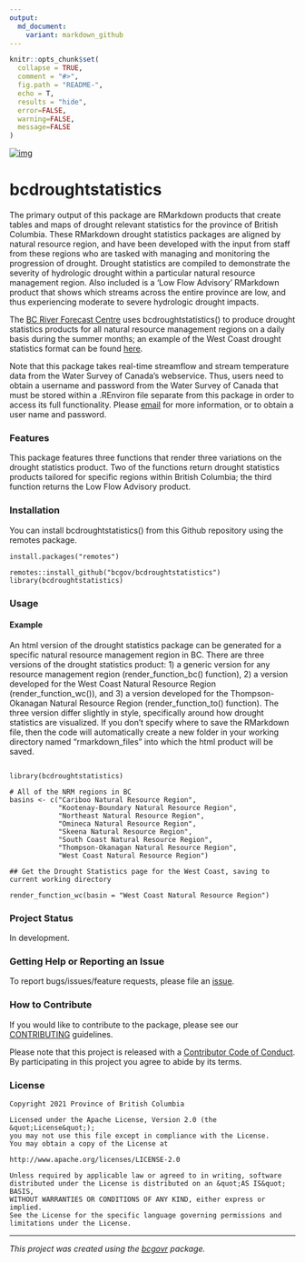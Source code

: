 ```yaml
---
output:
  md_document:
    variant: markdown_github
---
```


```r
knitr::opts_chunk$set(
  collapse = TRUE,
  comment = "#>",
  fig.path = "README-",
  echo = T, 
  results = "hide",
  error=FALSE,
  warning=FALSE,
  message=FALSE
)
```

<!-- Add a project state badge
See https://github.com/BCDevExchange/Our-Project-Docs/blob/master/discussion/projectstates.md
If you have bcgovr installed and you use RStudio, click the 'Insert BCDevex Badge' Addin. -->[![img](https://img.shields.io/badge/Lifecycle-Stable-97ca00)](https://github.com/bcgov/repomountie/blob/master/doc/lifecycle-badges.md)

# bcdroughtstatistics

The primary output of this package are RMarkdown products that create tables and maps of drought relevant statistics for the province of British Columbia. These RMarkdown drought statistics packages are aligned by natural resource region, and have been developed with the input from staff from these regions who are tasked with managing and monitoring the progression of drought. Drought statistics are compiled to demonstrate the severity of hydrologic drought within a particular natural resource management region. Also included is a 'Low Flow Advisory' RMarkdown product that shows which streams across the entire province are low, and thus experiencing moderate to severe hydrologic drought impacts.

The [BC River Forecast Centre](https://www2.gov.bc.ca/gov/content/environment/air-land-water/water/drought-flooding-dikes-dams/river-forecast-centre) uses bcdroughtstatistics() to produce drought statistics products for all natural resource management regions on a daily basis during the summer months; an example of the West Coast drought statistics format can be found [here](http://bcrfc.env.gov.bc.ca/Real-time_Data/Drought_regional_statistics/WestCoastNaturalResourceRegion.html).

Note that this package takes real-time streamflow and stream temperature data from the Water Survey of Canada's webservice. Thus, users need to obtain a username and password from the Water Survey of Canada that must be stored within a .REnviron file separate from this package in order to access its full functionality. Please [email](mailto:Ashlee.Jollymore@gov.bc.ca) for more information, or to obtain a user name and password. 

### Features
This package features three functions that render three variations on the drought statistics product. Two of the functions return drought statistics products tailored for specific regions within British Columbia; the third function returns the Low Flow Advisory product.


### Installation

You can install bcdroughtstatistics() from this Github repository using the remotes package.

```
install.packages("remotes")

remotes::install_github("bcgov/bcdroughtstatistics")
library(bcdroughtstatistics)
```

### Usage

#### Example

An html version of the drought statistics package can be generated for a specific natural resource management region in BC. There are three versions of the drought statistics product: 1) a generic version for any resource management region (render_function_bc() function), 2) a version developed for the West Coast Natural Resource Region (render_function_wc()), and 3) a version developed for the Thompson-Okanagan Natural Resource Region (render_function_to() function). The three version differ slightly in style, specifically around how drought statistics are visualized. If you don't specify where to save the RMarkdown file, then the code will automatically create a new folder in your working directory named "rmarkdown_files" into which the html product will be saved.

```

library(bcdroughtstatistics)

# All of the NRM regions in BC
basins <- c("Cariboo Natural Resource Region",
            "Kootenay-Boundary Natural Resource Region",
            "Northeast Natural Resource Region",
            "Omineca Natural Resource Region",
            "Skeena Natural Resource Region",
            "South Coast Natural Resource Region",
            "Thompson-Okanagan Natural Resource Region",
            "West Coast Natural Resource Region")

## Get the Drought Statistics page for the West Coast, saving to current working directory

render_function_wc(basin = "West Coast Natural Resource Region")
```


### Project Status
In development.

### Getting Help or Reporting an Issue

To report bugs/issues/feature requests, please file an [issue](https://github.com/bcgov/bcdroughtstatistics/issues/).

### How to Contribute

If you would like to contribute to the package, please see our 
[CONTRIBUTING](CONTRIBUTING.md) guidelines.

Please note that this project is released with a [Contributor Code of Conduct](CODE_OF_CONDUCT.md). By participating in this project you agree to abide by its terms.

### License

```
Copyright 2021 Province of British Columbia

Licensed under the Apache License, Version 2.0 (the &quot;License&quot;);
you may not use this file except in compliance with the License.
You may obtain a copy of the License at

http://www.apache.org/licenses/LICENSE-2.0

Unless required by applicable law or agreed to in writing, software distributed under the License is distributed on an &quot;AS IS&quot; BASIS,
WITHOUT WARRANTIES OR CONDITIONS OF ANY KIND, either express or implied.
See the License for the specific language governing permissions and limitations under the License.
```

---
*This project was created using the [bcgovr](https://github.com/bcgov/bcgovr) package.* 
